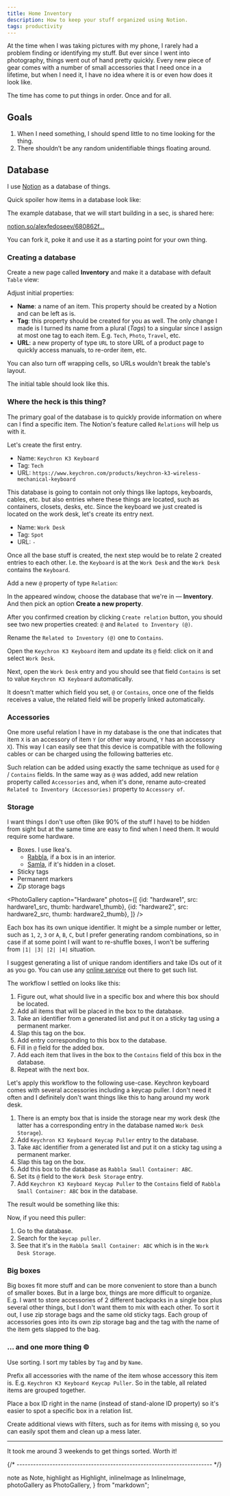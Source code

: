 ```yaml
---
title: Home Inventory
description: How to keep your stuff organized using Notion.
tags: productivity
---
```


At the time when I was taking pictures with my phone, I rarely had a problem finding or identifying my stuff. But ever since I went into photography, things went out of hand pretty quickly. Every new piece of gear comes with a number of small accessories that I need once in a lifetime, but when I need it, I have no idea where it is or even how does it look like.

<InlineImage
  src={intro}
  placement="fill"
/>

The time has come to put things in order. Once and for all.

## Goals
1. When I need something, I should spend little to no time looking for the thing.
1. There shouldn’t be any random unidentifiable things floating around.

## Database
I use [Notion](https://www.notion.so) as a database of things.

Quick spoiler how items in a database look like:

<InlineImage
  src={spoiler}
  placement="fill"
  caption="2 items from the database"
/>

The example database, that we will start building in a sec, is shared here:

<Highlight> [notion.so/alexfedoseev/680862f...](https://www.notion.so/alexfedoseev/680862f4a6b546ac811c378578eb43a6?v=64462a83f6774906a660b686d654c8eb) </Highlight>

You can fork it, poke it and use it as a starting point for your own thing.

### Creating a database
Create a new page called **Inventory** and make it a database with default `Table` view:

<InlineImage
  src={createTable}
  placement="bleed"
/>

Adjust initial properties:

<InlineImage
  src={adjustProperties}
  placement="center"
/>

- **Name**: a name of an item. This property should be created by a Notion and can be left as is.
- **Tag**: this property should be created for you as well. The only change I made is I turned its name from a plural (_Tags_) to a singular since I assign at most one tag to each item. E.g. `Tech`, `Photo`, `Travel`, etc.
- **URL**: a new property of type `URL` to store URL of a product page to quickly access manuals, to re-order item, etc.

You can also turn off wrapping cells, so URLs wouldn't break the table's layout.

<InlineImage
  src={wrapCells}
  placement="center"
  caption="A menu under the `...` button"
/>

The initial table should look like this.

<InlineImage
  src={initialTable}
  placement="bleed"
/>

### Where the heck is this thing?
The primary goal of the database is to quickly provide information on where can I find a specific item. The Notion's feature called `Relations` will help us with it.

Let's create the first entry.

- Name: `Keychron K3 Keyboard`
- Tag: `Tech`
- URL: `https://www.keychron.com/products/keychron-k3-wireless-mechanical-keyboard`

<InlineImage
  src={firstEntry}
  placement="bleed"
/>

This database is going to contain not only things like laptops, keyboards, cables, etc. but also entries where these things are located, such as containers, closets, desks, etc. Since the keyboard we just created is located on the work desk, let's create its entry next.

- Name: `Work Desk`
- Tag: `Spot`
- URL: `-`

<InlineImage
  src={secondEntry}
  placement="bleed"
/>

Once all the base stuff is created, the next step would be to relate 2 created entries to each other. I.e. the `Keyboard` is at the `Work Desk` and the `Work Desk` contains the `Keyboard`.

Add a new `@` property of type `Relation`:

<InlineImage
  src={createAtRelation}
  placement="center"
/>

In the appeared window, choose the database that we're in — **Inventory**. And then pick an option **Create a new property**.

<InlineImage
  src={configureAtRelation}
  placement="center"
/>

After you confirmed creation by clicking `Create relation` button, you should see two new properties created: `@` and `Related to Inventory (@)`.

<InlineImage
  src={createdAtRelation}
  placement="center"
/>

Rename the `Related to Inventory (@)` one to `Contains`.

<InlineImage
  src={containsProperty}
  placement="center"
/>

Open the `Keychron K3 Keyboard` item and update its `@` field: click on it and select `Work Desk`.

<InlineImage
  src={setAtValue}
  placement="bleed"
/>

Next, open the `Work Desk` entry and you should see that field `Contains` is set to value `Keychron K3 Keyboard` automatically.

<InlineImage
  src={containsValueSet}
  placement="bleed"
/>

It doesn't matter which field you set, `@` or `Contains`, once one of the fields receives a value, the related field will be properly linked automatically.

### Accessories
One more useful relation I have in my database is the one that indicates that item `X` is an accessory of item `Y` (or other way around, `Y` has an accessory `X`). This way I can easily see that this device is compatible with the following cables or can be charged using the following batteries etc.

Such relation can be added using exactly the same technique as used for `@` / `Contains` fields. In the same way as `@` was added, add new relation property called `Accessories` and, when it's done, rename auto-created `Related to Inventory (Accessories)` property to `Accessory of`.

### Storage
I want things I don't use often (like 90% of the stuff I have) to be hidden from sight but at the same time are easy to find when I need them. It would require some hardware.

- Boxes. I use Ikea's.
  - [Rabbla](https://www.ikea.com/us/en/p/rabbla-box-with-compartments-90348124/), if a box is in an interior.
  - [Samla](https://www.ikea.com/us/en/p/samla-box-clear-30102974/), if it's hidden in a closet.
- Sticky tags
- Permanent markers
- Zip storage bags

<PhotoGallery
  caption="Hardware"
  photos={[
    {id: "hardware1", src: hardware1_src, thumb: hardware1_thumb},
    {id: "hardware2", src: hardware2_src, thumb: hardware2_thumb},
  ]}
/>

Each box has its own unique identifier. It might be a simple number or letter, such as `1`, `2`, `3` or `A`, `B`, `C`, but I prefer generating random combinations, so in case if at some point I will want to re-shuffle boxes, I won't be suffering from `|1| |3| |2| |4|` situation.

<Note> I suggest generating a list of unique random identifiers and take IDs out of it as you go. You can use any [online service](https://www.google.com/search?q=random+string+generator+online) out there to get such list. </Note>

The workflow I settled on looks like this:

1. Figure out, what should live in a specific box and where this box should be located.
1. Add all items that will be placed in the box to the database.
1. Take an identifier from a generated list and put it on a sticky tag using a permanent marker.
1. Slap this tag on the box.
1. Add entry corresponding to this box to the database.
1. Fill in `@` field for the added box.
1. Add each item that lives in the box to the `Contains` field of this box in the database.
1. Repeat with the next box.

Let's apply this workflow to the following use-case. Keychron keyboard comes with several accessories including a keycap puller. I don't need it often and I definitely don't want things like this to hang around my work desk.

1. There is an empty box that is inside the storage near my work desk (the latter has a corresponding entry in the database named `Work Desk Storage`).
1. Add `Keychron K3 Keyboard Keycap Puller` entry to the database.
1. Take `ABC` identifier from a generated list and put it on a sticky tag using a permanent marker.
1. Slap this tag on the box.
1. Add this box to the database as `Rabbla Small Container: ABC`.
1. Set its `@` field to the `Work Desk Storage` entry.
1. Add `Keychron K3 Keyboard Keycap Puller` to the `Contains` field of `Rabbla Small Container: ABC` box in the database.

The result would be something like this:

<InlineImage
  src={tableWithStorage}
  placement="bleed"
/>

Now, if you need this puller:

1. Go to the database.
1. Search for the `keycap puller`.
1. See that it's in the `Rabbla Small Container: ABC` which is in the `Work Desk Storage`.

<InlineImage
  src={boxWithKeycapPuller}
  placement="center"
  caption="Here it is!"
/>

### Big boxes
Big boxes fit more stuff and can be more convenient to store than a bunch of smaller boxes. But in a large box, things are more difficult to organize. E.g. I want to store accessories of 2 different backpacks in a single box plus several other things, but I don't want them to mix with each other. To sort it out, I use zip storage bags and the same old sticky tags. Each group of accessories goes into its own zip storage bag and the tag with the name of the item gets slapped to the bag.

<InlineImage
  src={zipStorageBagWithTag}
  placement="center"
/>

### ... and one more thing ©
Use sorting. I sort my tables by `Tag` and by `Name`.

<InlineImage
  src={sorting}
  placement="center"
/>

Prefix all accessories with the name of the item whose accessory this item is. E.g. `Keychron K3 Keyboard Keycap Puller`. So in the table, all related items are grouped together.

<InlineImage
  src={itemWithAccessories}
  placement="center"
/>

Place a box ID right in the name (instead of stand-alone ID property) so it's easier to spot a specific box in a relation list.

<InlineImage
  src={boxIdInName}
  placement="fill"
/>

Create additional views with filters, such as for items with missing `@`, so you can easily spot them and clean up a mess later.

<InlineImage
  src={additionalViews}
  placement="bleed"
/>

---

It took me around 3 weekends to get things sorted. Worth it!


{/* ----------------------------------------------------------------------- */}

  note as Note,
  highlight as Highlight,
  inlineImage as InlineImage,
  photoGallery as PhotoGallery,
} from "markdown";

